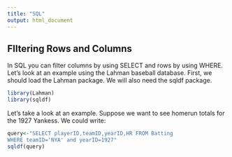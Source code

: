 ```yaml
---
title: "SQL"
output: html_document
---
```


## FIltering Rows and Columns

In SQL you can filter columns by using SELECT and rows by using WHERE. Let's look at an example using the Lahman baseball database. First, we should load the Lahman package. We will also need the sqldf package. 

```r
library(Lahman)
library(sqldf)

```
Let's take a look at an example. Suppose we want to see homerun totals for the 1927 Yankess. We could write:
```r
query<-"SELECT playerID,teamID,yearID,HR FROM Batting
WHERE teamID='NYA' and yearID=1927"
sqldf(query)
```

